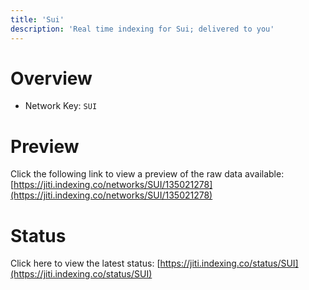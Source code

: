 ```yaml
---
title: 'Sui'
description: 'Real time indexing for Sui; delivered to you'
---
```


# Overview
- Network Key: `SUI`

# Preview
Click the following link to view a preview of the raw data available: [https://jiti.indexing.co/networks/SUI/135021278](https://jiti.indexing.co/networks/SUI/135021278)

# Status
Click here to view the latest status: [https://jiti.indexing.co/status/SUI](https://jiti.indexing.co/status/SUI)
